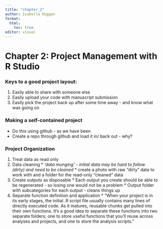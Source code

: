 ```yaml
---
title: "chapter_2"
author: Isabella Duggan
format: 
  html:
    toc: true
editor: visual
---
```


# Chapter 2: Project Management with R Studio

### Keys to a good project layout:
  1. Easily able to share with someone else
  2. Easily upload your code with manuscript submission
  3. Easily pick the project back up after some time away - and know what was going on
  
### Making a self-contained project
  * Do this using github - as we have been
  * Create a repo through github and load it in/ back out - why?
  
### Project Organization
  1. Treat data as read only
  2. Data cleaning
    * *'data munging' - initial data may be hard to follow (dirty) and need to be cleaned*
    * create a photo with raw "dirty" data to work with and a folder for the read-only "cleaned" data
  3. Create outputs as disposable
    * Each output you create should be able to be regenerated - so losing one would not be a problem
    * Output folder with subcategories for each output - cleans things up 
  4. Separate function definition and application
    * "When your project is in its early stages, the initial .R script file usually contains many lines of directly executed code. As it matures, reusable chunks get pulled into their own functions. It’s a good idea to separate these functions into two separate folders; one to store useful functions that you’ll reuse across analyses and projects, and one to store the analysis scripts."
  
